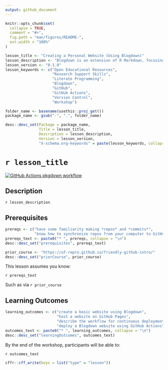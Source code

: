 ```yaml
---
output: github_document
---
```


<!-- README.md is generated from README.Rmd. Please edit that file -->

```r
knitr::opts_chunk$set(
  collapse = TRUE,
  comment = "#>",
  fig.path = "man/figures/README-",
  out.width = "100%"
)
```

```r

lesson_title <- "Creating a Personal Website (Using Blogdown)"
lesson_description <- "Blogdown is an extension of R Markdown, focusing on creating websites. This workshop will operate as a _Getting Started_ guide for creating a website in Blogdown, using GitHub Pages to host the website, and GitHub Actions for continuous deployment."
lesson_version <- "0.1.0"
lesson_keywords <- c("Open Educational Resources", 
                     "Research Support Skills", 
                     "Literate Programming",
                     "Blogdown", 
                     "GitHub", 
                     "GitHub Actions", 
                     "Version Control", 
                     "Workshop")

folder_name <- basename(usethis::proj_get())
package_name <- gsub("-", ".", folder_name)

desc::desc_set(Package = package_name, 
               Title = lesson_title, 
               Description = lesson_description, 
               Version = lesson_version, 
               "X-schema.org-keywords" = paste(lesson_keywords, collapse = ", "))
```

# `r lesson_title`

<!-- badges: start -->

[![GitHub Actions pkgdown workflow](https://github.com/uf-repro/blogdown-website-intro/workflows/pkgdown/badge.svg)](https://github.com/uf-repro/blogdown-website-intro/actions?query=workflow%3Apkgdown)

<!-- badges: end -->

## Description

`r lesson_description`

## Prerequisites
```r
prereqs <- c("have some familiarity making *repos* and *commits*", 
             "know how to synchronize repos from your computer to GitHub")
prereqs_text <- paste0("* ", prereqs, collapse = "\n")
desc::desc_set("prerequisites", prereqs_text)

prior_course <- "https://uf-repro.github.io/friendly-github-intro/"
desc::desc_set("priorCourse", prior_course)
```

This lesson assumes you know:

`r prereqs_text`

Such as via `r prior_course`

## Learning Outcomes

```r
learning_outcomes <- c("create a basic website using Blogdown",
                       "host a website on GitHub Pages", 
                       "describe the workflow for continuous deployment", 
                       "deploy a Blogdown website using GitHub Actions")
outcomes_text <- paste0("* ", learning_outcomes, collapse = "\n")
desc::desc_set("learningOutcomes", outcomes_text)
```

By the end of the workshop, participants will be able to:

`r outcomes_text`


```r
cffr::cff_write(keys = list("type" = "lesson"))
```
